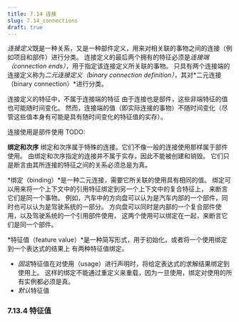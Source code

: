 ```yaml
---
title: 7.14 连接
slug: 7.14_connections
draft: true
---
```


*连接定义*既是一种关系，又是一种部件定义，用来对相关联的事物之间的连接（例如项目和部件）进行分类。
连接定义的最后两个拥有的特征必须是*连接端（connection ends）*，用于指定该连接定义所关联的事物。
只具有两个连接端的连接定义称为*二元连接定义（binary connection definition）*，其对*二元连接（binary connection）*进行分类。

连接定义的特征中，不属于连接端的特征
由于连接也是部件，这些非端特征的值也可能随时间变化。
然而，连接端的值（即实际连接的事物）不随时间变化（尽管这些值本身有可能是具有随时间变化的特征值的实存）。

连接使用是部件使用
TODO:

**绑定和次序**
绑定和次序属于特殊的连接。它们不像一般的连接使用那样属于部件使用。
由绑定和次序指定的连接并不属于实存，因此不能被创建和销毁。
它们只是断言由其所连接的特征之间的关系必须总是为真。

*绑定（binding）*是一种二元连接，需要它所关联的使用具有相同的值。
绑定可以用来将一个上下文中的引用特征绑定到另一个上下文中的复合特征上，
来断言它们是同一个事物。
例如，汽车中的方向盘可以认为是汽车内部的一个部件，同时也可以认为是驾驶系统的一部分。
方向盘可以同时是内部的一个复合部件使用，以及驾驶系统的一个引用部件使用，
这两个使用可以绑定在一起，来断言它们是同一个部件。

*特征值（feature value）*是一种简写形式，用于初始化，或者将一个使用绑定到一个表达式的结果上
有两种特征值绑定。

  - *固定*特征值在对使用（usage）进行声明时，将给定表达式的求解结果绑定到使用上。
    这样的绑定不能通过重定义来重载，因为一旦使用，绑定对使用的所有实例都必须是真。
  - *默认*特征值  


### 7.13.4 特征值 
